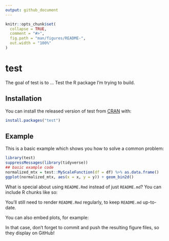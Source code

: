 ```yaml
---
output: github_document
---
```


<!-- README.md is generated from README.Rmd. Please edit that file -->

```r
knitr::opts_chunk$set(
  collapse = TRUE,
  comment = "#>",
  fig.path = "man/figures/README-",
  out.width = "100%"
)
```
# test

<!-- badges: start -->
<!-- badges: end -->

The goal of test is to ... Test the R package I'm trying to build.

## Installation

You can install the released version of test from [CRAN](https://CRAN.R-project.org) with:

``` r
install.packages("test")
```

## Example

This is a basic example which shows you how to solve a common problem:

```r
library(test)
suppressMessages(library(tidyverse))
## basic example code
normalized_mtx = test::MyScaleFunction(df = df) %>% as.data.frame()
ggplot(normalized_mtx, aes(x = x, y = y)) + geom_bin2d()
```

What is special about using `README.Rmd` instead of just `README.md`? You can include R chunks like so:

You'll still need to render `README.Rmd` regularly, to keep `README.md` up-to-date.

You can also embed plots, for example:

In that case, don't forget to commit and push the resulting figure files, so they display on GitHub!
